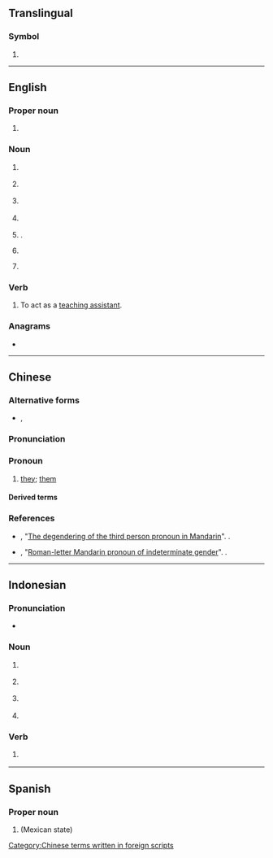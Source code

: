 {{also|Appendix:Variations of "ta"}}
==Translingual==
{{wikipedia}}

===Symbol===
{{mul-symbol}}

# {{SI-unit-abb|tera|ampere|[[electrical current]]}}

----

==English==

===Proper noun===
{{en-proper noun}}

# {{initialism of|en|Territorial Army}}

===Noun===
{{en-noun|~}}

# {{lb|en|countable}} {{initialism of|en|[[transportation]] [[authority]]}}
# {{lb|en|countable}} {{initialism of|en|teaching assistant}}
# {{lb|en|countable}} {{initialism of|en|travel agent}}
# {{lb|en|countable}} {{initialism of|en|[[target]] [[audience]]}}
# {{lb|en|countable|aviation}} {{init of|en|traffic advisory|nodot=1}} {{gloss|a type of [[TCAS]] warning}}.
# {{lb|en|uncountable}} {{initialism of|en|transactional analysis}}
# {{lb|en|uncountable|insurance}} {{initialism of|en|term assurance}}

===Verb===
{{en-verb|TAs|TAing|TAed|pres_3sg2=TA's|pres_ptc2=TA'ing|past2=TAd|past3=TA'ed|past4=TA'd}}

# {{lb|en|intransitive}} To act as a [[teaching assistant]].
#: {{ux|en|The university offered me a chance to '''TA''' this semester.}}

===Anagrams===
* {{anagrams|en|a=at|'at|A-T|A/T|AT|at|at-}}

----

==Chinese==

===Alternative forms===
* {{l|zh|ta}}, {{l|zh|Ta}}

===Pronunciation===
{{zh-pron
|m=tā
|cat=pronoun
}}

===Pronoun===
{{head|zh|pronoun}}

# {{lb|zh|Internet slang}} {{n-g|An alternative spelling of the third-person pronoun {{zh-l|他}}/{{zh-l|她}} that is explicitly gender-neutral:}} [[they]]; [[them]]

====Derived terms====
{{zh-der|TA們}}

===References===
* {{w|Victor Mair}}, "[http://languagelog.ldc.upenn.edu/nll/?p=8937 The degendering of the third person pronoun in Mandarin]". {{w|Language Log}}.
* {{w|Victor Mair}}, "[http://languagelog.ldc.upenn.edu/nll/?p=27280 Roman-letter Mandarin pronoun of indeterminate gender]". {{w|Language Log}}.

[[Category:Chinese terms written in foreign scripts]]

----

==Indonesian==

===Pronunciation===
* {{IPA|id|[ˈtea]}}

===Noun===
{{id-noun}}

# {{lb|id|education}} {{initialism of|id|tahun ajaran}}
# {{lb|id|education}} {{initialism of|id|tahun akademik}}
# {{lb|id|finance}} {{initialism of|id|tahun anggaran}}
# {{lb|id|education}} {{initialism of|id|tugas akhir}}

===Verb===
{{head|id|verb}}

# {{lb|id|education|colloquial}} {{initialism of|id|titip absen}}

----

==Spanish==

===Proper noun===
{{head|es|proper noun}}

# {{abbreviation of|es|Tamaulipas}} (Mexican state)
